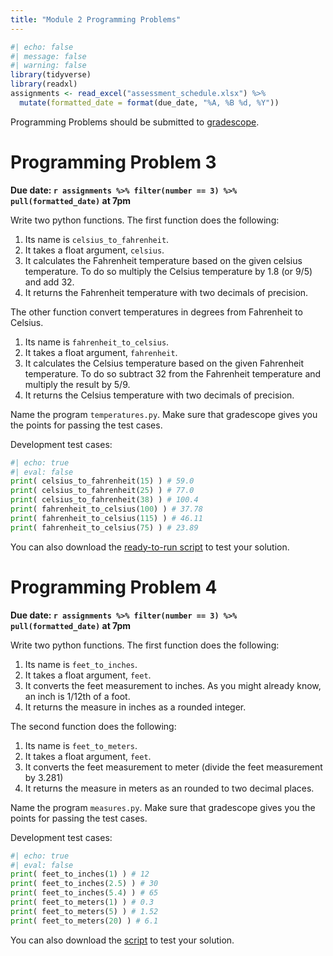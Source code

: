 ```yaml
---
title: "Module 2 Programming Problems"
---
```


```r
#| echo: false
#| message: false
#| warning: false
library(tidyverse)
library(readxl)
assignments <- read_excel("assessment_schedule.xlsx") %>% 
  mutate(formatted_date = format(due_date, "%A, %B %d, %Y"))
```

Programming Problems should be submitted to [gradescope](https://www.gradescope.com/courses/568720).

# Programming Problem 3

**Due date: `r assignments %>% filter(number == 3) %>% pull(formatted_date)` at 7pm**

Write two python functions. The first function does the following:

1.  Its name is `celsius_to_fahrenheit`.
2.  It takes a float argument, `celsius`.
3.  It calculates the Fahrenheit temperature based on the given celsius temperature. To do so multiply the Celsius temperature by 1.8 (or 9/5) and add 32.
4.  It returns the Fahrenheit temperature with two decimals of precision.

The other function convert temperatures in degrees from Fahrenheit to Celsius.

1.  Its name is `fahrenheit_to_celsius`.
2.  It takes a float argument, `fahrenheit`.
3.  It calculates the Celsius temperature based on the given Fahrenheit temperature. To do so subtract 32 from the Fahrenheit temperature and multiply the result by 5/9.
4.  It returns the Celsius temperature with two decimals of precision.

Name the program `temperatures.py`. Make sure that gradescope gives you the points for passing the test cases.

Development test cases:

```python
#| echo: true
#| eval: false
print( celsius_to_fahrenheit(15) ) # 59.0
print( celsius_to_fahrenheit(25) ) # 77.0
print( celsius_to_fahrenheit(38) ) # 100.4
print( fahrenheit_to_celsius(100) ) # 37.78
print( fahrenheit_to_celsius(115) ) # 46.11
print( fahrenheit_to_celsius(75) ) # 23.89
```

You can also download the [ready-to-run script](test_scripts/test_temperatures.py) to test your solution.

# Programming Problem 4

**Due date: `r assignments %>% filter(number == 3) %>% pull(formatted_date)` at 7pm**

Write two python functions. The first function does the following:

1.  Its name is `feet_to_inches`.
2.  It takes a float argument, `feet`.
3.  It converts the feet measurement to inches. As you might already know, an inch is 1/12th of a foot.
4.  It returns the measure in inches as a rounded integer.

The second function does the following:

1.  Its name is `feet_to_meters`.
2.  It takes a float argument, `feet`.
3.  It converts the feet measurement to meter (divide the feet measurement by 3.281)
4.  It returns the measure in meters as an rounded to two decimal places.

Name the program `measures.py`. Make sure that gradescope gives you the points for passing the test cases.

Development test cases:

```python
#| echo: true
#| eval: false
print( feet_to_inches(1) ) # 12
print( feet_to_inches(2.5) ) # 30
print( feet_to_inches(5.4) ) # 65
print( feet_to_meters(1) ) # 0.3
print( feet_to_meters(5) ) # 1.52
print( feet_to_meters(20) ) # 6.1
```

You can also download the [script](test_scripts/test_measures.py) to test your solution.
